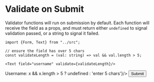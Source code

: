 
<Meta title="Validation" />

# Validate on Submit

Validator functions will run on submission by default. Each function will receive the field as a props, 
and must return either `undefined` to signal validation passed, or a string to signal it failed.

```tsx
import {Form, Text} from "../src";

// ensure the field has over 5 chars
const validateLength = (val: string) => val && val.length > 5;

<Text field="username" validate={validateLength}/>
```

<Preview>
  <Story name="Validate on submit (default)">
    <Form>
        <label>
            Username:
            <Text field="username" validate={(x) => x && x.length > 5 ? undefined : 'enter 5 chars'}/>
        </label>
        <button type="submit">Submit</button>
        <State />
    </Form>
  </Story>
</Preview>

